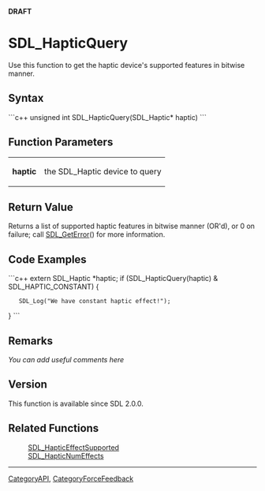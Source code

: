 <span color="red">'''DRAFT'''</span>

= SDL_HapticQuery =
Use this function to get the haptic device's supported features in bitwise manner.


== Syntax ==
```c++
unsigned int SDL_HapticQuery(SDL_Haptic* haptic)
```
<!-- <span style="color: green;">Should that say Uint8 or Uint16 etc instead of "unsigned int"?</span> -->

== Function Parameters ==
{|
|'''haptic'''
|the SDL_Haptic device to query
|}

== Return Value ==
Returns a list of supported haptic features in bitwise manner (OR'd), or 0 on failure; call [[SDL_GetError]]() for more information.

<!-- <span style="color: green;">It seems there is probably a more clear or complete way to describe this...  Is there a struct that should be Included here?  Maybe the [[SDL_HapticEffect]] union?</span> -->

== Code Examples ==
```c++
extern SDL_Haptic *haptic;
if (SDL_HapticQuery(haptic) & SDL_HAPTIC_CONSTANT) {
    SDL_Log("We have constant haptic effect!");
}
```

== Remarks ==
''You can add useful comments here''

== Version ==
This function is available since SDL 2.0.0.

== Related Functions ==
:[[SDL_HapticEffectSupported]]
:[[SDL_HapticNumEffects]]

----
[[CategoryAPI]], [[CategoryForceFeedback]]
